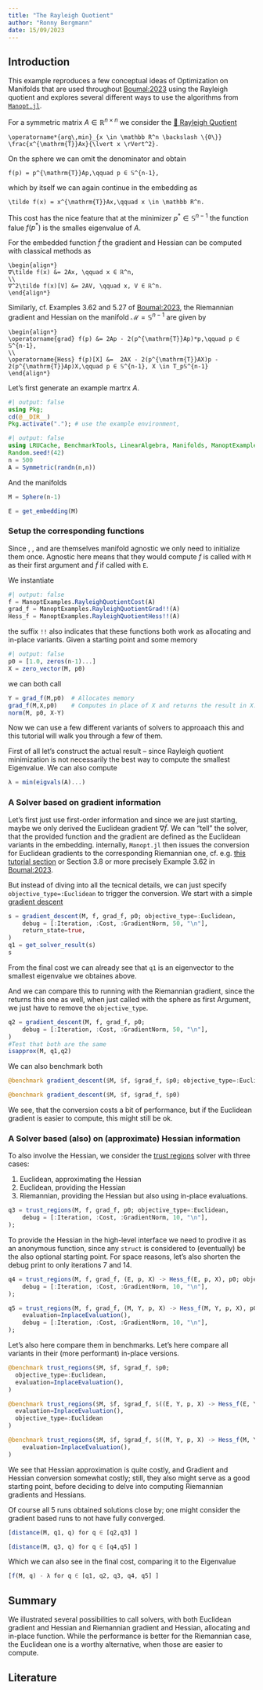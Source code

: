 ```yaml
---
title: "The Rayleigh Quotient"
author: "Ronny Bergmann"
date: 15/09/2023
---
```


## Introduction

This example reproduces a few conceptual ideas of Optimization on Manifolds that are used throughout [Boumal:2023](@cite) using the Rayleigh quotient and explores several different ways to use the algorithms from [`Manopt.jl`](https://manoptjl.org).

For a symmetric matrix $A \in \mathbb R^{n\times n}$ we consider the [📖 Rayleigh Quotient](https://en.wikipedia.org/wiki/Rayleigh_quotient)

```math
\operatorname*{arg\,min}_{x \in \mathbb R^n \backslash \{0\}}
\frac{x^{\mathrm{T}}Ax}{\lvert x \rVert^2}.
```

On the sphere we can omit the denominator and obtain

```math
f(p) = p^{\mathrm{T}}Ap,\qquad p ∈ 𝕊^{n-1},
```

which by itself we can again continue in the embedding as

```math
\tilde f(x) = x^{\mathrm{T}}Ax,\qquad x \in \mathbb R^n.
```

This cost has the nice feature that at the minimizer $p^*\in\mathbb S^{n-1}$ the function
falue $f(p^*)$ is the smalles eigenvalue of $A$.

For the embedded function $\tilde f$ the gradient and Hessian can be computed with classical
methods as

```math
\begin{align*}
∇\tilde f(x) &= 2Ax, \qquad x ∈ ℝ^n,
\\
∇^2\tilde f(x)[V] &= 2AV, \qquad x, V ∈ ℝ^n.
\end{align*}
```

Similarly, cf. Examples 3.62 and 5.27 of [Boumal:2023](@cite),
the Riemannian gradient and Hessian on the manifold $\mathcal M = \mathbb S^{n-1}$ are given by

```math
\begin{align*}
\operatorname{grad} f(p) &= 2Ap - 2(p^{\mathrm{T}}Ap)*p,\qquad p ∈ 𝕊^{n-1},
\\
\operatorname{Hess} f(p)[X] &=  2AX - 2(p^{\mathrm{T}}AX)p - 2(p^{\mathrm{T}}Ap)X,\qquad p ∈ 𝕊^{n-1}, X \in T_p𝕊^{n-1}
\end{align*}
```

Let's first generate an example martrx $A$.

```julia
#| output: false
using Pkg;
cd(@__DIR__)
Pkg.activate("."); # use the example environment,
```

```julia
#| output: false
using LRUCache, BenchmarkTools, LinearAlgebra, Manifolds, ManoptExamples, Manopt, Random
Random.seed!(42)
n = 500
A = Symmetric(randn(n,n))
```

And the manifolds

```julia
M = Sphere(n-1)
```
```julia
E = get_embedding(M)
```

### Setup the corresponding functions

Since ``[`RayleighQuotientCost`](@ref ManoptExamples.RayleighQuotientCost)``{=commonmark}, ``[`RayleighQuotientGrad!!`](@ref ManoptExamples.RayleighQuotientGrad!!)``{=commonmark}, and ``[`RayleighQuotientHess!!`](@ref ManoptExamples.RayleighQuotientHess!!)``{=commonmark} are themselves manifold agnostic we only need to initialize them once. Agnostic here means that they would compute $f$ is called with `M` as their first argument and $\tilde f$ if called with `E`.

We instantiate

```julia
#| output: false
f = ManoptExamples.RayleighQuotientCost(A)
grad_f = ManoptExamples.RayleighQuotientGrad!!(A)
Hess_f = ManoptExamples.RayleighQuotientHess!!(A)
```

the suffix `!!` also indicates that these functions both work as allocating and in-place variants. Given a starting point and some memory

```julia
#| output: false
p0 = [1.0, zeros(n-1)...]
X = zero_vector(M, p0)
```

we can both call

```julia
Y = grad_f(M,p0)  # Allocates memory
grad_f(M,X,p0)    # Computes in place of X and returns the result in X.
norm(M, p0, X-Y)
```


Now we can use a few different variants of solvers to approaach this and this tutorial will walk you through a few of them.

First of all let's construct the actual result – since Rayleigh quotient minimization is not necessarily the best way to compute the smallest Eigenvalue. We can also compute

```julia
λ = min(eigvals(A)...)
```

### A Solver based on gradient information

Let's first just use first-order information
and since we are just starting, maybe we only derived the Euclidean
gradient $\nabla \tilde f$.
We can “tell” the solver, that the provided function and the gradient
are defined as the Euclidean variants in the embedding.
internally, `Manopt.jl` then issues the conversion for Euclidean gradients
to the corresponding Riemannian one, cf. e.g. [this tutorial section](https://manoptjl.org/stable/tutorials/AutomaticDifferentiation/#EmbeddedGradient) or Section 3.8 or more precisely Example 3.62 in [Boumal:2023](@cite).

But instead of diving into all the tecnical details, we can just specify `objective_type=:Euclidean` to trigger the conversion.
We start with a simple [gradient descent](https://manoptjl.org/stable/solvers/gradient_descent/)

```julia
s = gradient_descent(M, f, grad_f, p0; objective_type=:Euclidean,
    debug = [:Iteration, :Cost, :GradientNorm, 50, "\n"],
    return_state=true,
)
q1 = get_solver_result(s)
s
```

From the final cost we can already see that `q1` is an eigenvector to the smallest eigenvalue we obtaines above.

And we can compare this to running with the Riemannian gradient,
since the ``[`RayleighQuotientGrad!!`](@ref ManoptExamples.RayleighQuotientGrad!!)``{=commonmark} returns this one as well,
when just called with the sphere as first Argument, we just have to remove the `objective_type`.

```julia
q2 = gradient_descent(M, f, grad_f, p0;
    debug = [:Iteration, :Cost, :GradientNorm, 50, "\n"],
)
#Test that both are the same
isapprox(M, q1,q2)
```

We can also benchmark both

```julia
@benchmark gradient_descent($M, $f, $grad_f, $p0; objective_type=:Euclidean)
```

```julia
@benchmark gradient_descent($M, $f, $grad_f, $p0)
```

We see, that the conversion costs a bit of performance, but if the Euclidean gradient is easier to compute, this might still be ok.

### A Solver based (also) on (approximate) Hessian information
To also involve the Hessian, we consider the [trust regions](https://manoptjl.org/stable/solvers/trust_regions/) solver with three cases:

1. Euclidean, approximating the Hessian
2. Euclidean, providing the Hessian
3. Riemannian, providing the Hessian but also using in-place evaluations.

```julia
q3 = trust_regions(M, f, grad_f, p0; objective_type=:Euclidean,
    debug = [:Iteration, :Cost, :GradientNorm, 10, "\n"],
);
```

To provide the Hessian in the high-level interface we need to prodive it as an
anonymous function, since any `struct` is considered to (eventually) be the also optional starting point.
For space reasons, let's also shorten the debug print to only iterations 7 and 14.

```julia
q4 = trust_regions(M, f, grad_f, (E, p, X) -> Hess_f(E, p, X), p0; objective_type=:Euclidean,
    debug = [:Iteration, :Cost, :GradientNorm, 10, "\n"],
);
```

```julia
q5 = trust_regions(M, f, grad_f, (M, Y, p, X) -> Hess_f(M, Y, p, X), p0;
    evaluation=InplaceEvaluation(),
    debug = [:Iteration, :Cost, :GradientNorm, 10, "\n"],
);
```

Let's also here compare them in benchmarks. Let's here compare all variants in their (more performant) in-place versions.


```julia
@benchmark trust_regions($M, $f, $grad_f, $p0;
  objective_type=:Euclidean,
  evaluation=InplaceEvaluation(),
)
```

```julia
@benchmark trust_regions($M, $f, $grad_f, $((E, Y, p, X) -> Hess_f(E, Y, p, X)), $p0;
  evaluation=InplaceEvaluation(),
  objective_type=:Euclidean
)
```

```julia
@benchmark trust_regions($M, $f, $grad_f, $((M, Y, p, X) -> Hess_f(M, Y, p, X)), $p0;
    evaluation=InplaceEvaluation(),
)
```

We see that Hessian approximation is quite costly, and Gradient and Hessian conversion somewhat costly; still, they also might serve as a good starting point, before deciding to delve into computing Riemannian gradients and Hessians.

Of course all 5 runs obtained solutions close by; one might consider the gradient based runs to not have fully converged.
```julia
[distance(M, q1, q) for q ∈ [q2,q3] ]
```
```julia
[distance(M, q3, q) for q ∈ [q4,q5] ]
```

Which we can also see in the final cost, comparing it to the Eigenvalue
```julia
[f(M, q) - λ for q ∈ [q1, q2, q3, q4, q5] ]
```

## Summary

We illustrated several possibilities to call solvers, with
both Euclidean gradient and Hessian and Riemannian gradient and Hessian,
allocating and in-place function.
While the performance is better for the Riemannian case, the Euclidean one is a worthy alternative, when those are easier to compute.


## Literature

````{=commonmark}
```@bibliography
Pages = ["examples/RayleighQuotient.md"]
Canonical=false
```
````